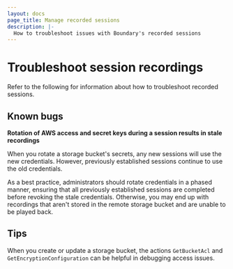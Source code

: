 ```yaml
---
layout: docs
page_title: Manage recorded sessions
description: |-
  How to troubleshoot issues with Boundary's recorded sessions
---
```


# Troubleshoot session recordings

Refer to the following for information about how to troubleshoot recorded sessions.

## Known bugs

**Rotation of AWS access and secret keys during a session results in stale recordings**

When you rotate a storage bucket's secrets, any new sessions will use the new credentials.
However, previously established sessions continue to use the old credentials.

As a best practice, administrators should rotate credentials in a phased manner, ensuring that all previously established sessions are completed before revoking the stale credentials.
Otherwise, you may end up with recordings that aren't stored in the remote storage bucket and are unable to be played back.

## Tips

When you create or update a storage bucket, the actions `GetBucketAcl` and `GetEncryptionConfiguration` can be helpful in debugging access issues.
